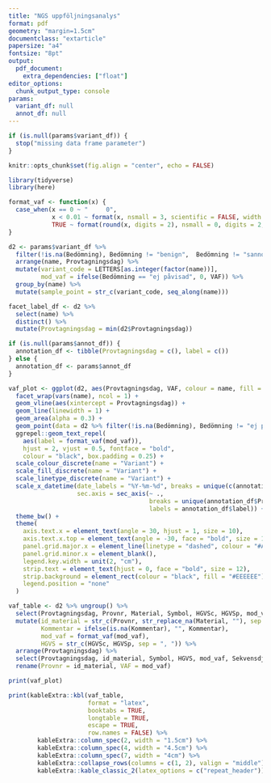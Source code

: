 ```yaml
---
title: "NGS uppföljningsanalys"
format: pdf
geometry: "margin=1.5cm"
documentclass: "extarticle"
papersize: "a4"
fontsize: "8pt"
output:
  pdf_document:
    extra_dependencies: ["float"]
editor_options:
  chunk_output_type: console
params:
  variant_df: null
  annot_df: null
---
```


```r
if (is.null(params$variant_df)) {
  stop("missing data frame parameter")
}
```

```r
knitr::opts_chunk$set(fig.align = "center", echo = FALSE)
```

```r
library(tidyverse)
library(here)
```

```r
format_vaf <- function(x) {
  case_when(x == 0 ~ "     0",
            x < 0.01 ~ format(x, nsmall = 3, scientific = FALSE, width = 6),
            TRUE ~ format(round(x, digits = 2), nsmall = 0, digits = 2, scientific = FALSE, width = 6))
}
```

```r
d2 <- params$variant_df %>%
  filter(!is.na(Bedömning), Bedömning != "benign",  Bedömning != "sannolikt benign") %>%
  arrange(name, Provtagningsdag) %>%
  mutate(variant_code = LETTERS[as.integer(factor(name))],
         mod_vaf = ifelse(Bedömning == "ej påvisad", 0, VAF)) %>%
  group_by(name) %>%
  mutate(sample_point = str_c(variant_code, seq_along(name)))

facet_label_df <- d2 %>%
  select(name) %>%
  distinct() %>%
  mutate(Provtagningsdag = min(d2$Provtagningsdag))

if (is.null(params$annot_df)) {
  annotation_df <- tibble(Provtagningsdag = c(), label = c())
} else {
  annotation_df <- params$annot_df
}

vaf_plot <- ggplot(d2, aes(Provtagningsdag, VAF, colour = name, fill = name)) +
  facet_wrap(vars(name), ncol = 1) +
  geom_vline(aes(xintercept = Provtagningsdag)) +
  geom_line(linewidth = 1) +
  geom_area(alpha = 0.3) +
  geom_point(data = d2 %>% filter(!is.na(Bedömning), Bedömning != "ej påvisad"), size = 3) +
  ggrepel::geom_text_repel(
    aes(label = format_vaf(mod_vaf)),
    hjust = 2, vjust = 0.5, fontface = "bold",
    colour = "black", box.padding = 0.25) +
  scale_colour_discrete(name = "Variant") +
  scale_fill_discrete(name = "Variant") +
  scale_linetype_discrete(name = "Variant") +
  scale_x_datetime(date_labels = "%Y-%m-%d", breaks = unique(c(annotation_df$Provtagningsdag, d2$Provtagningsdag)),
                   sec.axis = sec_axis(~ .,
                                       breaks = unique(annotation_df$Provtagningsdag),
                                       labels = annotation_df$label)) +
  theme_bw() +
  theme(
    axis.text.x = element_text(angle = 30, hjust = 1, size = 10),
    axis.text.x.top = element_text(angle = -30, face = "bold", size = 12),
    panel.grid.major.x = element_line(linetype = "dashed", colour = "#AAAAAA"),
    panel.grid.minor.x = element_blank(),
    legend.key.width = unit(2, "cm"),
    strip.text = element_text(hjust = 0, face = "bold", size = 12),
    strip.background = element_rect(colour = "black", fill = "#EEEEEE"),
    legend.position = "none"
  )
```

```r
vaf_table <- d2 %>% ungroup() %>%
  select(Provtagningsdag, Provnr, Material, Symbol, HGVSc, HGVSp, mod_vaf, Sekvensdjup, Kommentar) %>%
  mutate(id_material = str_c(Provnr, str_replace_na(Material, ""), sep = " "),
         Kommentar = ifelse(is.na(Kommentar), "", Kommentar),
         mod_vaf = format_vaf(mod_vaf),
         HGVS = str_c(HGVSc, HGVSp, sep = ", ")) %>%
  arrange(Provtagningsdag) %>%
  select(Provtagningsdag, id_material, Symbol, HGVS, mod_vaf, Sekvensdjup, Kommentar) %>%
  rename(Provnr = id_material, VAF = mod_vaf)
```

```r
print(vaf_plot)
```

\newpage

```r
print(kableExtra::kbl(vaf_table,
                      format = "latex",
                      booktabs = TRUE,
                      longtable = TRUE,
                      escape = TRUE,
                      row.names = FALSE) %>%
        kableExtra::column_spec(2, width = "1.5cm") %>%
        kableExtra::column_spec(4, width = "4.5cm") %>%
        kableExtra::column_spec(7, width = "4cm") %>%
        kableExtra::collapse_rows(columns = c(1, 2), valign = "middle") %>%
        kableExtra::kable_classic_2(latex_options = c("repeat_header")))
```
